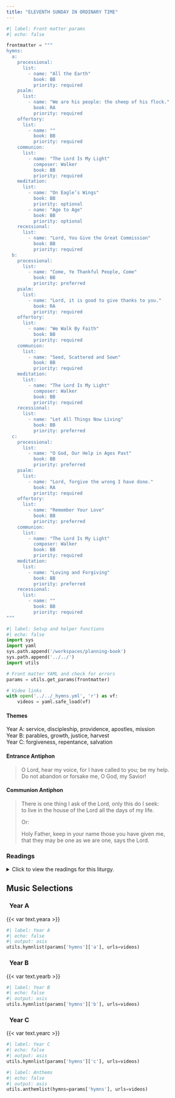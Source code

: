 ```yaml
---
title: "ELEVENTH SUNDAY IN ORDINARY TIME"
---
```


```python
#| label: Front matter params
#| echo: false

frontmatter = """
hymns:
  a:
    processional:
      list:
        - name: "All the Earth"
          book: BB
          priority: required
    psalm:
      list:
        - name: "We are his people: the sheep of his flock."
          book: RA
          priority: required
    offertory:
      list:
        - name: ""
          book: BB
          priority: required
    communion:
      list:
        - name: "The Lord Is My Light"
          composer: Walker
          book: BB
          priority: required
    meditation:
      list:
        - name: "On Eagle’s Wings"
          book: BB
          priority: optional
        - name: "Age to Age"
          book: BB
          priority: optional
    recessional:
      list:
        - name: "Lord, You Give the Great Commission"
          book: BB
          priority: required
  b:
    processional:
      list:
        - name: "Come, Ye Thankful People, Come"
          book: BB
          priority: preferred
    psalm:
      list:
        - name: "Lord, it is good to give thanks to you."
          book: RA
          priority: required
    offertory:
      list:
        - name: "We Walk By Faith"
          book: BB
          priority: required
    communion:
      list:
        - name: "Seed, Scattered and Sown"
          book: BB
          priority: required
    meditation:
      list:
        - name: "The Lord Is My Light"
          composer: Walker
          book: BB
          priority: required
    recessional:
      list:
        - name: "Let All Things Now Living"
          book: BB
          priority: preferred
  c:
    processional:
      list:
        - name: "O God, Our Help in Ages Past"
          book: BB
          priority: preferred
    psalm:
      list:
        - name: "Lord, forgive the wrong I have done."
          book: RA
          priority: required
    offertory:
      list:
        - name: "Remember Your Love"
          book: BB
          priority: preferred
    communion:
      list:
        - name: "The Lord Is My Light"
          composer: Walker
          book: BB
          priority: required
    meditation:
      list:
        - name: "Loving and Forgiving"
          book: BB
          priority: preferred
    recessional:
      list:
        - name: ""
          book: BB
          priority: required
"""
```

```python
#| label: Setup and helper functions
#| echo: false
import sys
import yaml
sys.path.append('/workspaces/planning-book')
sys.path.append('../../')
import utils

# Front matter YAML and check for errors
params = utils.get_params(frontmatter)

# Video links
with open('../../_hymns.yml', 'r') as vf:
    videos = yaml.safe_load(vf)
```

:::  {.red}
#### **Themes**
:::

[Year A:]{.red} service, discipleship, providence, apostles, mission  
[Year B:]{.red} parables, growth, justice, harvest  
[Year C:]{.red} forgiveness, repentance, salvation  

:::  {.red}
#### **Entrance Antiphon**
:::

> O Lord, hear my voice, for I have called to you; be my help.  
> Do not abandon or forsake me, O God, my Savior!  

:::  {.red}
#### **Communion Antiphon**
:::

> There is one thing I ask of the Lord, only this do I seek:  
> to live in the house of the Lord all the days of my life.  
>
> [Or:]{.red}
>
> Holy Father, keep in your name those you have given me,  
> that they may be one as we are one, says the Lord.

:::: {.content-visible when-format="html"}
::: {.red}
### Readings
:::

<details>
  <summary>Click to view the readings for this liturgy.</summary>

::: {.red}
### &nbsp; Year A

#### First Reading [Exodus 19:2-6a]{style="float:right" .small}
:::

In those days, the Israelites came to the desert of Sinai and pitched camp.  
While Israel was encamped here in front of the mountain,  
Moses went up the mountain to God.  
Then the LORD called to him and said,  
“Thus shall you say to the house of Jacob;  
tell the Israelites:  
You have seen for yourselves how I treated the Egyptians  
and how I bore you up on eagle wings  
and brought you here to myself.  
Therefore, if you hearken to my voice and keep my covenant,  
you shall be my special possession,  
dearer to me than all other people,  
though all the earth is mine.  
You shall be to me a kingdom of priests, a holy nation.”  

***

::: {.red}
#### Responsorial Psalm [Psalm 100:1-2, 3, 5]{style="float:right" .small}
:::

**[℟.]{.red}** **We are his people: the sheep of his flock.**  

Sing joyfully to the LORD, all you lands;  
&emsp; serve the LORD with gladness;  
&emsp; come before him with joyful song. **[℟.]{.red}**  

Know that the LORD is God;  
&emsp; he made us, his we are;  
&emsp; his people, the flock he tends. **[℟.]{.red}**  

The LORD is good:  
&emsp; his kindness endures forever,  
&emsp; and his faithfulness to all generations. **[℟.]{.red}**  

***

::: {.red}
#### Second Reading [Romans 5:6-11]{style="float:right" .small}
:::

Brothers and sisters:  
Christ, while we were still helpless,  
yet died at the appointed time for the ungodly.  
Indeed, only with difficulty does one die for a just person,  
though perhaps for a good person  
one might even find courage to die.  
But God proves his love for us  
in that while we were still sinners Christ died for us.  
How much more then, since we are now justified by his blood,  
will we be saved through him from the wrath.  
Indeed, if, while we were enemies,  
we were reconciled to God through the death of his Son,  
how much more, once reconciled,  
will we be saved by his life.  
Not only that,  
but we also boast of God through our Lord Jesus Christ,  
through whom we have now received reconciliation.  

***

::: {.red}
#### Gospel Acclamation [Mark 1:15]{style="float:right" .small}
:::

**[℟.]{.red}** **Alleluia, alleluia.**  
The kingdom of God is at hand.  
Repent and believe in the Gospel. **[℟.]{.red}**. 

***

::: {.red}
#### Gospel [Matthew 9:36—10:8]{style="float:right" .small}
:::

At the sight of the crowds, Jesus’ heart was moved with pity for them  
because they were troubled and abandoned,  
like sheep without a shepherd.  
Then he said to his disciples,  
“The harvest is abundant but the laborers are few;  
so ask the master of the harvest  
to send out laborers for his harvest.”  

Then he summoned his twelve disciples  
and gave them authority over unclean spirits  
to drive them out and to cure every disease and every illness.  
The names of the twelve apostles are these:  
first, Simon called Peter, and his brother Andrew;  
James, the son of Zebedee, and his brother John;  
Philip and Bartholomew, Thomas and Matthew the tax collector;  
James, the son of Alphaeus, and Thaddeus;  
Simon from Cana, and Judas Iscariot who betrayed him.  

Jesus sent out these twelve after instructing them thus,  
“Do not go into pagan territory or enter a Samaritan town.  
Go rather to the lost sheep of the house of Israel.  
As you go, make this proclamation: ‘The kingdom of heaven is at hand.’  
Cure the sick, raise the dead, cleanse lepers, drive out demons.  
Without cost you have received; without cost you are to give.”  

::: {.centered}
{{< var symbols.cross >}} &nbsp; {{< var symbols.cross >}} &nbsp; {{< var symbols.cross >}}
:::

::: {.red}
### &nbsp; Year B

#### First Reading [Ezekiel 17:22-24]{style="float:right" .small}
:::

Thus says the Lord GOD:  
I, too, will take from the crest of the cedar,  
from its topmost branches tear off a tender shoot,  
and plant it on a high and lofty mountain;  
on the mountain heights of Israel I will plant it.  
It shall put forth branches and bear fruit,  
and become a majestic cedar.  
Birds of every kind shall dwell beneath it,  
every winged thing in the shade of its boughs.  
And all the trees of the field shall know  
that I, the LORD,  
bring low the high tree,  
lift high the lowly tree,  
wither up the green tree,  
and make the withered tree bloom.  
As I, the LORD, have spoken, so will I do.  

***

::: {.red}
#### Responsorial Psalm [Psalm 92:2-3, 13-14, 15-16]{style="float:right" .small}
:::

**[℟.]{.red}** **Lord, it is good to give thanks to you.**  

It is good to give thanks to the LORD,  
to sing praise to your name, Most High,  
To proclaim your kindness at dawn  
and your faithfulness throughout the night. **[℟.]{.red}**  

The just one shall flourish like the palm tree,  
like a cedar of Lebanon shall he grow.  
They that are planted in the house of the LORD  
shall flourish in the courts of our God. **[℟.]{.red}**  

They shall bear fruit even in old age;  
vigorous and sturdy shall they be,  
Declaring how just is the LORD,  
my rock, in whom there is no wrong. **[℟.]{.red}**  

***

::: {.red}
#### Second Reading [2 Corinthians 5:6-10]{style="float:right" .small}
:::

Brothers and sisters:  
We are always courageous,  
although we know that while we are at home in the body  
we are away from the Lord,  
for we walk by faith, not by sight.  
Yet we are courageous,  
and we would rather leave the body and go home to the Lord.  
Therefore, we aspire to please him,  
whether we are at home or away.  
For we must all appear before the judgment seat of Christ,  
so that each may receive recompense,  
according to what he did in the body, whether good or evil.  

***

::: {.red}
#### Gospel Acclamation
:::

**[℟.]{.red}** **Alleluia, alleluia.**  
The seed is the word of God, Christ is the sower.  
All who come to him will live forever. **[℟.]{.red}**  

***

::: {.red}
#### Gospel [Mark 4:26-34]{style="float:right" .small}
:::

Jesus said to the crowds:  
“This is how it is with the kingdom of God;  
it is as if a man were to scatter seed on the land  
and would sleep and rise night and day  
and through it all the seed would sprout and grow,  
he knows not how.  
Of its own accord the land yields fruit,  
first the blade, then the ear, then the full grain in the ear.  
And when the grain is ripe, he wields the sickle at once,  
for the harvest has come.”  

He said,  
“To what shall we compare the kingdom of God,  
or what parable can we use for it?  
It is like a mustard seed that, when it is sown in the ground,  
is the smallest of all the seeds on the earth.  
But once it is sown, it springs up and becomes the largest of plants  
and puts forth large branches,  
so that the birds of the sky can dwell in its shade.”  
With many such parables  
he spoke the word to them as they were able to understand it.  
Without parables he did not speak to them,  
but to his own disciples he explained everything in private.  

::: {.centered}
{{< var symbols.cross >}} &nbsp; {{< var symbols.cross >}} &nbsp; {{< var symbols.cross >}}
:::

::: {.red}
### &nbsp; Year C

#### First Reading [2 Samuel 12:7-10, 13]{style="float:right" .small}
:::

Nathan said to David:  
“Thus says the LORD God of Israel:  
‘I anointed you king of Israel.  
I rescued you from the hand of Saul.  
I gave you your lord’s house and your lord’s wives for your own.  
I gave you the house of Israel and of Judah.  
And if this were not enough, I could count up for you still more.  
Why have you rejected the LORD and done evil in his sight?  
You have cut down Uriah the Hittite with the sword;  
you took his wife as your own,  
and him you killed with the sword of the Ammonites.  
Now, therefore, the sword shall never depart from your house,  
because you have looked down on me  
and have taken the wife of Uriah to be your wife.’”  

Then David said to Nathan,  
“I have sinned against the LORD.”  
Nathan answered David:  
“The LORD on his part has forgiven your sin:  
you shall not die.”  

***

::: {.red}
#### Responsorial Psalm [Psalm 32:1-2, 5, 7, 11]{style="float:right" .small}
:::

**[℟.]{.red}** **Lord, forgive the wrong I have done.**  

Blessed is the one whose fault is taken away,  
whose sin is covered.  
Blessed the man to whom the LORD imputes not guilt,  
in whose spirit there is no guile. **[℟.]{.red}**  

I acknowledged my sin to you,  
my guilt I covered not.  
I said, "I confess my faults to the LORD,"  
and you took away the guilt of my sin. **[℟.]{.red}**  

You are my shelter; from distress you will preserve me;  
with glad cries of freedom you will ring me round. **[℟.]{.red}**  

Be glad in the LORD and rejoice, you just;  
exult, all you upright of heart. **[℟.]{.red}**  

***

::: {.red}
#### Second Reading [Galatians 2:16, 19-21]{style="float:right" .small}
:::

Brothers and sisters:  
We who know that a person is not justified by works of the law  
but through faith in Jesus Christ,  
even we have believed in Christ Jesus  
that we may be justified by faith in Christ  
and not by works of the law,  
because by works of the law no one will be justified.  
For through the law I died to the law,  
that I might live for God.  
I have been crucified with Christ;  
yet I live, no longer I, but Christ lives in me;  
insofar as I now live in the flesh,  
I live by faith in the Son of God  
who has loved me and given himself up for me.  
I do not nullify the grace of God;  
for if justification comes through the law,  
then Christ died for nothing.  

***

::: {.red}
#### Gospel Acclamation [1 John 4:10b]{style="float:right" .small}
:::

**[℟.]{.red}** **Alleluia, alleluia.**  
God loved us and sent his Son  
as expiation for our sins. **[℟.]{.red}** 

***

::: {.red}
#### Gospel [Luke 7:36—8:3 or 7:36-50]{style="float:right" .small}
:::

A Pharisee invited Jesus to dine with him,  
and he entered the Pharisee's house and reclined at table.  
Now there was a sinful woman in the city  
who learned that he was at table in the house of the Pharisee.  
Bringing an alabaster flask of ointment,  
she stood behind him at his feet weeping  
and began to bathe his feet with her tears.  
Then she wiped them with her hair,  
kissed them, and anointed them with the ointment.  
When the Pharisee who had invited him saw this he said to himself,  
"If this man were a prophet,  
he would know who and what sort of woman this is who is touching him,  
that she is a sinner."  
Jesus said to him in reply,  
"Simon, I have something to say to you."  
"Tell me, teacher," he said.  
"Two people were in debt to a certain creditor;  
one owed five hundred days' wages and the other owed fifty.  
Since they were unable to repay the debt, he forgave it for both.  
Which of them will love him more?"  
Simon said in reply,  
"The one, I suppose, whose larger debt was forgiven."  
He said to him, "You have judged rightly."  

Then he turned to the woman and said to Simon,  
"Do you see this woman?  
When I entered your house, you did not give me water for my feet,  
but she has bathed them with her tears  
and wiped them with her hair.  
You did not give me a kiss,  
but she has not ceased kissing my feet since the time I entered.  
You did not anoint my head with oil,  
but she anointed my feet with ointment.  
So I tell you, her many sins have been forgiven  
because she has shown great love.  
But the one to whom little is forgiven, loves little."  
He said to her, "Your sins are forgiven."  
The others at table said to themselves,  
"Who is this who even forgives sins?"  
But he said to the woman,  
"Your faith has saved you; go in peace."  

Afterward he journeyed from one town and village to another,  
preaching and proclaiming the good news of the kingdom of God.  
Accompanying him were the Twelve  
and some women who had been cured of evil spirits and infirmities,  
Mary, called Magdalene, from whom seven demons had gone out,  
Joanna, the wife of Herod's steward Chuza,  
Susanna, and many others who provided for them  
out of their resources.  

[Or:]{.red}  

A Pharisee invited Jesus to dine with him,  
and he entered the Pharisee's house and reclined at table.  
Now there was a sinful woman in the city  
who learned that he was at table in the house of the Pharisee.  
Bringing an alabaster flask of ointment,  
she stood behind him at his feet weeping  
and began to bathe his feet with her tears.  
Then she wiped them with her hair,  
kissed them, and anointed them with the ointment.  
When the Pharisee who had invited him saw this he said to himself,  
"If this man were a prophet,  
he would know who and what sort of woman this is who is touching him,  
that she is a sinner."  
Jesus said to him in reply,  
"Simon, I have something to say to you."  
"Tell me, teacher," he said.  
"Two people were in debt to a certain creditor;  
one owed five hundred day's wages and the other owed fifty.  
Since they were unable to repay the debt, he forgave it for both.  
Which of them will love him more?"  
Simon said in reply,  
"The one, I suppose, whose larger debt was forgiven."  
He said to him, "You have judged rightly."  

Then he turned to the woman and said to Simon,  
"Do you see this woman?  
When I entered your house, you did not give me water for my feet,  
but she has bathed them with her tears  
and wiped them with her hair.  
You did not give me a kiss,  
but she has not ceased kissing my feet since the time I entered.  
You did not anoint my head with oil,  
but she anointed my feet with ointment.  
So I tell you, her many sins have been forgiven  
because she has shown great love.  
But the one to whom little is forgiven, loves little."  
He said to her, "Your sins are forgiven."  
The others at table said to themselves,  
"Who is this who even forgives sins?"  
But he said to the woman,  
"Your faith has saved you; go in peace."  

::: {.centered}
{{< var symbols.cross >}} &nbsp; {{< var symbols.cross >}} &nbsp; {{< var symbols.cross >}}
:::

</details>
::::

::: {.red}
## Music Selections
:::

::: {.titlered}
### &nbsp; Year A
:::
{{< var text.yeara >}}

```python
#| label: Year A
#| echo: false
#| output: asis
utils.hymnlist(params['hymns']['a'], urls=videos)
```

::: {.titlered}
### &nbsp; Year B
:::
{{< var text.yearb >}}

```python
#| label: Year B
#| echo: false
#| output: asis
utils.hymnlist(params['hymns']['b'], urls=videos)
```

::: {.titlered}
### &nbsp; Year C
:::
{{< var text.yearc >}}

```python
#| label: Year C
#| echo: false
#| output: asis
utils.hymnlist(params['hymns']['c'], urls=videos)
```


```python
#| label: Anthems
#| echo: false
#| output: asis
utils.anthemlist(hymns=params['hymns'], urls=videos)
```
